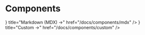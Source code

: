 
# Components

<Cards>
	<Card
		icon={
			<svg
				xmlns="http://www.w3.org/2000/svg"
				fill="none"
				viewBox="0 0 24 24"
				strokeWidth={1.5}
				stroke="currentColor"
				className="w-6 h-6"
			>
				<path
					strokeLinecap="round"
					strokeLinejoin="round"
					d="M12 7.5h1.5m-1.5 3h1.5m-7.5 3h7.5m-7.5 3h7.5m3-9h3.375c.621 0 1.125.504 1.125 1.125V18a2.25 2.25 0 01-2.25 2.25M16.5 7.5V18a2.25 2.25 0 002.25 2.25M16.5 7.5V4.875c0-.621-.504-1.125-1.125-1.125H4.125C3.504 3.75 3 4.254 3 4.875V18a2.25 2.25 0 002.25 2.25h13.5M6 7.5h3v3H6v-3z"
				/>
			</svg>
		}
		title="Markdown (MDX) →"
		href="/docs/components/mdx"
	/>
	<Card
		icon={
			<svg
				xmlns="http://www.w3.org/2000/svg"
				fill="none"
				viewBox="0 0 24 24"
				strokeWidth={1.5}
				stroke="currentColor"
				className="w-6 h-6"
			>
				<path
					strokeLinecap="round"
					strokeLinejoin="round"
					d="M19.5 14.25v-2.625a3.375 3.375 0 00-3.375-3.375h-1.5A1.125 1.125 0 0113.5 7.125v-1.5a3.375 3.375 0 00-3.375-3.375H8.25m0 12.75h7.5m-7.5 3H12M10.5 2.25H5.625c-.621 0-1.125.504-1.125 1.125v17.25c0 .621.504 1.125 1.125 1.125h12.75c.621 0 1.125-.504 1.125-1.125V11.25a9 9 0 00-9-9z"
				/>
			</svg>
		}
		title="Custom →"
		href="/docs/components/custom"
	/>
</Cards>
